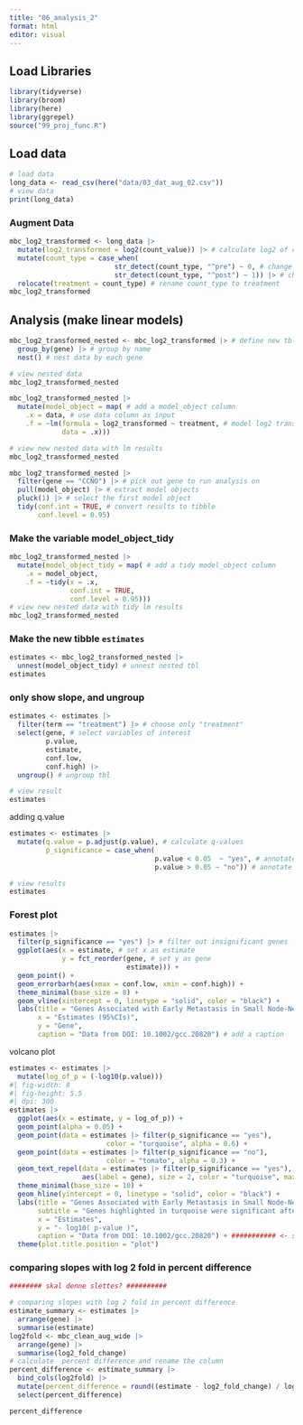 ```yaml
---
title: "06_analysis_2"
format: html
editor: visual
---
```


## Load Libraries

```r
library(tidyverse)
library(broom)
library(here)
library(ggrepel)
source("99_proj_func.R")
```

## Load data

```r
# load data
long_data <- read_csv(here("data/03_dat_aug_02.csv"))
# view data
print(long_data)
```

### Augment Data

```r
mbc_log2_transformed <- long_data |>
  mutate(log2_transformed = log2(count_value)) |> # calculate log2 of counts
  mutate(count_type = case_when(
                          str_detect(count_type, "^pre") ~ 0, # change "pre" to 0
                          str_detect(count_type, "^post") ~ 1)) |> # change "post" to 1
  relocate(treatment = count_type) # rename count_type to treatment 
mbc_log2_transformed
```

## Analysis (make linear models)

```r
mbc_log2_transformed_nested <- mbc_log2_transformed |> # define new tbl
  group_by(gene) |> # group by name
  nest() # nest data by each gene

# view nested data
mbc_log2_transformed_nested
```

```r
mbc_log2_transformed_nested |> 
  mutate(model_object = map( # add a model_object column
    .x = data, # use data column as input
    .f = ~lm(formula = log2_transformed ~ treatment, # model log2 transformed values based on treatment
             data = .x)))

# view new nested data with lm results
mbc_log2_transformed_nested
```

```r
mbc_log2_transformed_nested |>
  filter(gene == "CCNO") |> # pick out gene to run analysis on
  pull(model_object) |> # extract model objects
  pluck(1) |> # select the first model object
  tidy(conf.int = TRUE, # convert results to tibble
       conf.level = 0.95)
```

### Make the variable model_object_tidy

```r
mbc_log2_transformed_nested |> 
  mutate(model_object_tidy = map( # add a tidy model_object column
    .x = model_object,
    .f = ~tidy(x = .x,
               conf.int = TRUE,
               conf.level = 0.95)))
# view new nested data with tidy lm results
mbc_log2_transformed_nested
```

### Make the new tibble **`estimates`**

```r
estimates <- mbc_log2_transformed_nested |> 
  unnest(model_object_tidy) # unnest nested tbl
estimates
```

### only show slope, and ungroup

```r
estimates <- estimates |> 
  filter(term == "treatment") |> # choose only "treatment"
  select(gene, # select variables of interest
         p.value, 
         estimate, 
         conf.low, 
         conf.high) |> 
  ungroup() # ungroup tbl

# view result
estimates
```

adding q.value

```r
estimates <- estimates |> 
  mutate(q.value = p.adjust(p.value), # calculate q-values 
         p_significance = case_when(
                                    p.value < 0.05  ~ "yes", # annotate p-value below 0,05 to "yes"
                                    p.value > 0.05 ~ "no")) # annotate p-value above 0,05 to "no"

# view results
estimates
```

### Forest plot

```r

estimates |> 
  filter(p_significance == "yes") |> # filter out insignificant genes
  ggplot(aes(x = estimate, # set x as estimate 
             y = fct_reorder(gene, # set y as gene 
                             estimate))) +
  geom_point() +
  geom_errorbarh(aes(xmax = conf.low, xmin = conf.high)) +
  theme_minimal(base_size = 8) +
  geom_vline(xintercept = 0, linetype = "solid", color = "black") +
  labs(title = "Genes Associated with Early Metastasis in Small Node-Negative Breast Carcinoma",
       x = "Estimates (95%CIs)",
       y = "Gene",
       caption = "Data from DOI: 10.1002/gcc.20820") # add a caption
```

volcano plot

```r
estimates <- estimates |> 
  mutate(log_of_p = (-log10(p.value)))
#| fig-width: 8
#| fig-height: 5.5
#| dpi: 300
estimates |> 
  ggplot(aes(x = estimate, y = log_of_p)) +
  geom_point(alpha = 0.05) +
  geom_point(data = estimates |> filter(p_significance == "yes"), 
                        color = "turquoise", alpha = 0.6) +
  geom_point(data = estimates |> filter(p_significance == "no"), 
                        color = "tomato", alpha = 0.3) +
  geom_text_repel(data = estimates |> filter(p_significance == "yes"), 
                  aes(label = gene), size = 2, color = "turquoise", max.overlaps = 50) +
  theme_minimal(base_size = 10) +
  geom_hline(yintercept = 0, linetype = "solid", color = "black") +
  labs(title = "Genes Associated with Early Metastasis in Small Node-Negative Breast Carcinoma",
       subtitle = "Genes highlighted in turquoise were significant after multiple testing correction",
       x = "Estimates",
       y = "- log10( p-value )",
       caption = "Data from DOI: 10.1002/gcc.20820") + ########### <- skal dette slettes?
  theme(plot.title.position = "plot")
```

### comparing slopes with log 2 fold in percent difference

```r

######## skal denne slettes? ##########

# comparing slopes with log 2 fold in percent difference
estimate_summary <- estimates |>
  arrange(gene) |> 
  summarise(estimate)
log2fold <- mbc_clean_aug_wide |> 
  arrange(gene) |> 
  summarise(log2_fold_change)
# calculate  percent difference and rename the column
percent_difference <- estimate_summary |> 
  bind_cols(log2fold) |> 
  mutate(percent_difference = round((estimate - log2_fold_change) / log2_fold_change * 100, 2)) %>%
  select(percent_difference)

percent_difference


```

